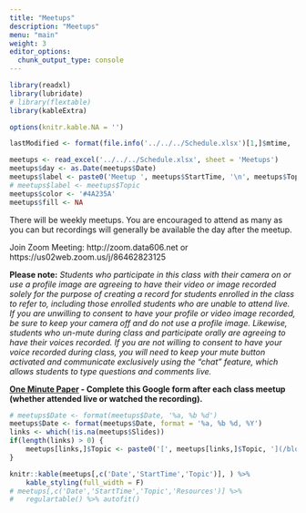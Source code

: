 ```yaml
---
title: "Meetups"
description: "Meetups"
menu: "main"
weight: 3
editor_options: 
  chunk_output_type: console
---
```



```r
library(readxl)
library(lubridate)
# library(flextable)
library(kableExtra)

options(knitr.kable.NA = '')

lastModified <- format(file.info('../../../Schedule.xlsx')[1,]$mtime, '%B %d, %Y %I:%M%p')

meetups <- read_excel('../../../Schedule.xlsx', sheet = 'Meetups')
meetups$day <- as.Date(meetups$Date)
meetups$label <- paste0('Meetup ', meetups$StartTime, '\n', meetups$Topic)
# meetups$label <- meetups$Topic
meetups$color <- '#4A235A'
meetups$fill <- NA
```


There will be weekly meetups. You are encouraged to attend as many as you can but recordings will generally be available the day after the meetup.

Join Zoom Meeting:  http://zoom.data606.net or https://us02web.zoom.us/j/86462823125  


**Please note:** *Students who participate in this class with their camera on or use a profile image are agreeing to have their video or image recorded solely for the purpose of creating a record for students enrolled in the class to refer to, including those enrolled students who are unable to attend live.  If you are unwilling to consent to have your profile or video image recorded, be sure to keep your camera off and do not use a profile image. Likewise, students who un-mute during class and participate orally are agreeing to have their voices recorded.  If you are not willing to consent to have your voice recorded during class, you will need to keep your mute button activated and communicate exclusively using the "chat" feature, which allows students to type questions and comments live.*

<!--
[Presentation Signup Sheet](https://docs.google.com/spreadsheets/d/1l_-D8hw5jRKRsjnolijVxEcB-mTHGHMjGo-595iur8g/edit?usp=sharing)
-->

**[One Minute Paper](https://forms.gle/v5spVhm6XZd6jTwN9) - Complete this Google form after each class meetup (whether attended live or watched the recording).**

```r
# meetups$Date <- format(meetups$Date, '%a, %b %d')
meetups$Date <- format(meetups$Date, format = '%a, %b %d, %Y')
links <- which(!is.na(meetups$Slides))
if(length(links) > 0) {
	meetups[links,]$Topic <- paste0('[', meetups[links,]$Topic, '](/blog/', tolower(meetups[links,]$Slides), '/)')
}

knitr::kable(meetups[,c('Date','StartTime','Topic')], ) %>%
	kable_styling(full_width = F)
# meetups[,c('Date','StartTime','Topic','Resources')] %>% 
# 	regulartable() %>% autofit()

```

